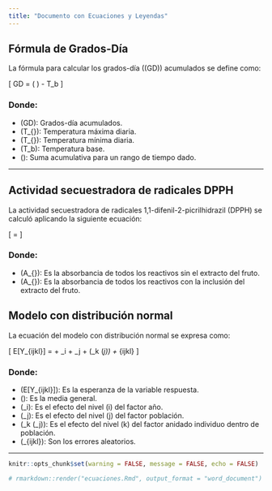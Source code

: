 ```yaml
---
title: "Documento con Ecuaciones y Leyendas"
---
```



## Fórmula de Grados-Día

La fórmula para calcular los grados-día (\(GD\)) acumulados se define como:

\[
GD = \sum \left( \frac{T_{\text{max}} + T_{\text{min}}}{2} \right) - T_b
\]

### Donde:

- \(GD\): Grados-día acumulados.
- \(T_{\text{max}}\): Temperatura máxima diaria.
- \(T_{\text{min}}\): Temperatura mínima diaria.
- \(T_b\): Temperatura base.
- \(\sum\): Suma acumulativa para un rango de tiempo dado.

---

## Actividad secuestradora de radicales DPPH

La actividad secuestradora de radicales 1,1-difenil-2-picrilhidrazil (DPPH) se calculó aplicando la siguiente ecuación:

\[
\text{Inh \%} = \left[ \frac{A_{\text{blanco}} - A_{\text{muestra}}}{A_{\text{blanco}}} \right] \times 100 \quad \text{(Ecuación 4.1)}
\]

### Donde:

- \(A_{\text{blanco}}\): Es la absorbancia de todos los reactivos sin el extracto del fruto.
- \(A_{\text{muestra}}\): Es la absorbancia de todos los reactivos con la inclusión del extracto del fruto.

## Modelo con distribución normal

La ecuación del modelo con distribución normal se expresa como:

\[
E[Y_{ijkl}] = \mu + \alpha_i + \beta_j + (\gamma_k (\beta_j)) + \epsilon_{ijkl}
\]

### Donde:

- \(E[Y_{ijkl}]\): Es la esperanza de la variable respuesta.
- \(\mu\): Es la media general.
- \(\alpha_i\): Es el efecto del nivel \(i\) del factor año.
- \(\beta_j\): Es el efecto del nivel \(j\) del factor población.
- \(\gamma_k (\beta_j)\): Es el efecto del nivel \(k\) del factor anidado individuo dentro de población.
- \(\epsilon_{ijkl}\): Son los errores aleatorios.

---

```r
knitr::opts_chunk$set(warning = FALSE, message = FALSE, echo = FALSE)

# rmarkdown::render("ecuaciones.Rmd", output_format = "word_document")

```
